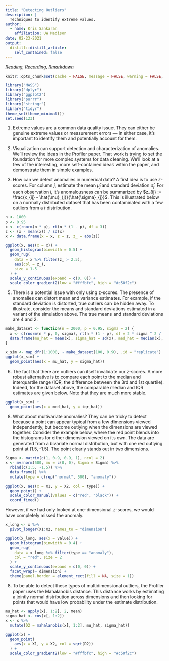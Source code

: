 ```yaml
---
title: "Detecting Outliers"
description: |
  Techniques to identify extreme values.
author:
  - name: Kris Sankaran
    affiliation: UW Madison
date: 02-23-2021
output:
  distill::distill_article:
    self_contained: false
---
```


_[Reading](https://idl.cs.washington.edu/files/2012-Profiler-AVI.pdf), [Recording](https://mediaspace.wisc.edu/media/Week%205%20%5B3%5D%20Detecting%20Outliers/1_ygzdnlqe), [Rmarkdown](https://raw.githubusercontent.com/krisrs1128/stat479/master/_posts/2021-01-30-week5-3/week5-3.Rmd)_

```r
knitr::opts_chunk$set(cache = FALSE, message = FALSE, warning = FALSE, echo = TRUE)
```

```r
library("MASS")
library("dplyr")
library("ggplot2")
library("purrr")
library("stringr")
library("tidyr")
theme_set(theme_minimal())
set.seed(123)
```


1. Extreme values are a common data quality issue. They can either be genuine
extreme values or measurement errors — in either case, it’s important to
identify them and potentially account for them.

2. Visualization can support detection and characterization of anomalies. We’ll
review the ideas in the Profiler paper. That work is trying to set the
foundation for more complex systems for data cleaning. We’ll look at a few of
the interesting, more self-contained ideas within the paper, and demonstrate
them in simple examples.

3. How can we detect anomalies in numerical data? A first idea is to use
$z$-scores. For column $j$, estimate the mean $\hat{\mu}_{j}$ and standard
deviation $\hat{\sigma}_{j}$. For each observation $i$, it's anomalousness can
be summarized by $z_{ij} := \frac{x_{ij} - \hat{\mu}_{j}}{\hat{\sigma}_{j}}$.
This is illustrated below on a normally distributed dataset that has been
contaminated with a few outliers from a $t$ distribution.

```r
n <- 1000
p <- 0.95
x <- c(rnorm(n * p), rt(n * (1 - p), df = 3))
z <- (x - mean(x)) / sd(x)
x <- data.frame(x = x, z = z, z_ = abs(z))

ggplot(x, aes(x = x)) +
  geom_histogram(binwidth = 0.5) +
  geom_rug(
    data = x %>% filter(z_ > 2.5), 
    aes(col = z_),
    size = 1.5
  ) +
  scale_y_continuous(expand = c(0, 0)) +
  scale_color_gradient2(low = "#fffbfc", high = "#c50f2c")
```
5. There is a potential issue with only using z-scores. The presence of
anomalies can distort mean and variance estimates. For example, if the standard
deviation is distorted, true outliers can be hidden away. To illustrate,
consider the means and standard deviations estimated in a variant of the
simulation above. The true means and standard deviations are 4 and 2.

```r
make_dataset <- function(n = 2000, p = 0.95, sigma = 2) {
  x <- c(rnorm(n * p, 0, sigma), rt(n * (1 - p), df = 2 * sigma ^ 2 / (sigma ^ 2 - 1)))
  data.frame(mu_hat = mean(x), sigma_hat = sd(x), med_hat = median(x), iqr_hat = IQR(x))
}

x_sim <- map_dfr(1:1000, ~ make_dataset(100, 0.9), .id = "replicate")
ggplot(x_sim) + 
  geom_point(aes(x = mu_hat, y = sigma_hat))
```

6. The fact that there are outliers can itself invalidate our $z$-scores. A more
robust alternative is to compare each point to the median and interquartile
range (IQR, the difference between the 3rd and 1st quartile). Indeed, for the
dataset above, the comparable median and IQR estimates are given below. Note
that they are much more stable.

```r
ggplot(x_sim) + 
  geom_point(aes(x = med_hat, y = iqr_hat))
```

8. What about multivariate anomalies? They can be tricky to detect because a
point can appear typical from a few dimensions viewed independently, but become
outlying when the dimensions are viewed together. Consider the example below,
where the red point blends into the histograms for either dimension viewed on
its own. The data are generated from a bivariate normal distribution, but with
one red outlying point at (1.5, -1.5). The point clearly stands out in two
dimensions.

```r
Sigma <- matrix(c(1, 0.9, 0.9, 1), ncol = 2)
x <- mvrnorm(500, mu = c(0, 0), Sigma = Sigma) %>%
  rbind(c(1.5, -1.5)) %>%
  data.frame() %>%
  mutate(type = c(rep("normal", 500), "anomaly"))

ggplot(x, aes(x = X1, y = X2, col = type)) +
  geom_point() +
  scale_color_manual(values = c("red", "black")) +
  coord_fixed()
```

However, if we had only looked at one-dimensional $z$-scores, we would have
completely missed the anomaly.

```r
x_long <- x %>%
  pivot_longer(X1:X2, names_to = "dimension")

ggplot(x_long, aes(x = value)) +
  geom_histogram(binwidth = 0.4) +
  geom_rug(
    data = x_long %>% filter(type == "anomaly"), 
    col = "red", size = 2 
  ) +
  scale_y_continuous(expand = c(0, 0)) +
  facet_wrap(~ dimension) +
  theme(panel.border = element_rect(fill = NA, size = 1))
```

8. To be able to detect these types of multidimensional outliers, the Profiler
paper uses the Mahalanobis distance. This distance works by estimating a jointly
normal distribution across dimensions and then looking for points that would
have low probability under the estimate distribution.

```r
mu_hat <- apply(x[, 1:2], 2, mean)
sigma_hat <- cov(x[, 1:2])
x <- x %>%
  mutate(D2 = mahalanobis(x[, 1:2], mu_hat, sigma_hat))

ggplot(x) +
  geom_point(
    aes(x = X1, y = X2, col = sqrt(D2))
  ) +
  scale_color_gradient2(low = "#fffbfc", high = "#c50f2c")
```
